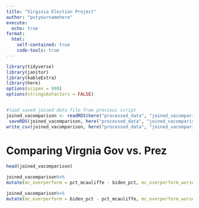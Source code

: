 ```yaml
---
title: "Virginia Election Project"
author: "putyournamehere"
execute:
  echo: true
format:
  html:
    self-contained: true
    code-tools: true
---
```



```r


library(tidyverse)
library(janitor)
library(kableExtra)
library(here)
options(scipen = 999)
options(stringsAsFactors = FALSE)


#load saved joined data file from previous script
joined_vacomparison <- readRDS(here("processed_data", "joined_vacomparison.rds"))
 saveRDS(joined_vacomparison, here("processed_data", "joined_vacomparison.rds"))
write_csv(joined_vacomparison, here("processed_data", "joined_vacomparison.csv"))


```


# Comparing Virgnia Gov vs. Prez



```r

head(joined_vacomparison)


```
```r
joined_vacomparison%>%
mutate(mc_overperform = pct_mcauliffe - biden_pct, mc_overperform_worsethan10 = if_else(mc_overperform < -10, "YES", "NO"))
```
```r
joined_vacomparison%>%
mutate(mc_overperform = biden_pct - pct_mcauliffe, mc_overperform_worsethan15 = if_else(mc_overperform < -15, "YES", "NO"))
```

